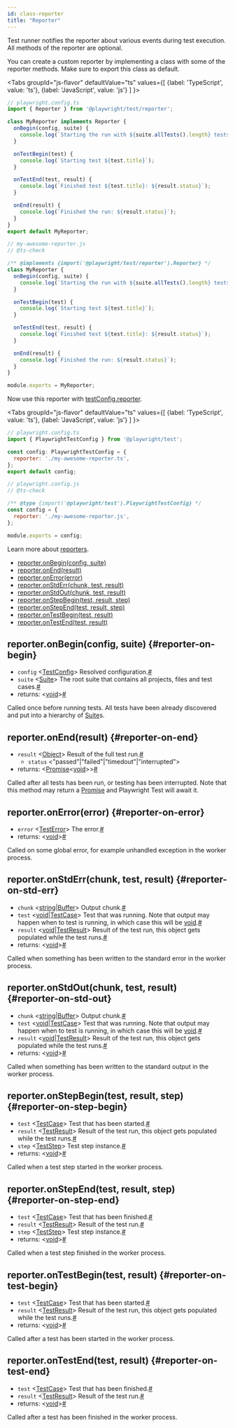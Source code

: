 ```yaml
---
id: class-reporter
title: "Reporter"
---
```


Test runner notifies the reporter about various events during test execution. All methods of the reporter are optional.

You can create a custom reporter by implementing a class with some of the reporter methods. Make sure to export this class as default.

<Tabs
  groupId="js-flavor"
  defaultValue="ts"
  values={[
    {label: 'TypeScript', value: 'ts'},
    {label: 'JavaScript', value: 'js'}
  ]
}>
<TabItem value="ts">

```js
// playwright.config.ts
import { Reporter } from '@playwright/test/reporter';

class MyReporter implements Reporter {
  onBegin(config, suite) {
    console.log(`Starting the run with ${suite.allTests().length} tests`);
  }

  onTestBegin(test) {
    console.log(`Starting test ${test.title}`);
  }

  onTestEnd(test, result) {
    console.log(`Finished test ${test.title}: ${result.status}`);
  }

  onEnd(result) {
    console.log(`Finished the run: ${result.status}`);
  }
}
export default MyReporter;
```

</TabItem>
<TabItem value="js">

```js
// my-awesome-reporter.js
// @ts-check

/** @implements {import('@playwright/test/reporter').Reporter} */
class MyReporter {
  onBegin(config, suite) {
    console.log(`Starting the run with ${suite.allTests().length} tests`);
  }

  onTestBegin(test) {
    console.log(`Starting test ${test.title}`);
  }

  onTestEnd(test, result) {
    console.log(`Finished test ${test.title}: ${result.status}`);
  }

  onEnd(result) {
    console.log(`Finished the run: ${result.status}`);
  }
}

module.exports = MyReporter;
```

</TabItem>
</Tabs>

Now use this reporter with [testConfig.reporter](./api/class-testconfig.mdx#test-config-reporter).

<Tabs
  groupId="js-flavor"
  defaultValue="ts"
  values={[
    {label: 'TypeScript', value: 'ts'},
    {label: 'JavaScript', value: 'js'}
  ]
}>
<TabItem value="ts">

```js
// playwright.config.ts
import { PlaywrightTestConfig } from '@playwright/test';

const config: PlaywrightTestConfig = {
  reporter: './my-awesome-reporter.ts',
};
export default config;
```

</TabItem>
<TabItem value="js">

```js
// playwright.config.js
// @ts-check

/** @type {import('@playwright/test').PlaywrightTestConfig} */
const config = {
  reporter: './my-awesome-reporter.js',
};

module.exports = config;
```

</TabItem>
</Tabs>

Learn more about [reporters](./test-reporters.mdx).


- [reporter.onBegin(config, suite)](./api/class-reporter.mdx#reporter-on-begin)
- [reporter.onEnd(result)](./api/class-reporter.mdx#reporter-on-end)
- [reporter.onError(error)](./api/class-reporter.mdx#reporter-on-error)
- [reporter.onStdErr(chunk, test, result)](./api/class-reporter.mdx#reporter-on-std-err)
- [reporter.onStdOut(chunk, test, result)](./api/class-reporter.mdx#reporter-on-std-out)
- [reporter.onStepBegin(test, result, step)](./api/class-reporter.mdx#reporter-on-step-begin)
- [reporter.onStepEnd(test, result, step)](./api/class-reporter.mdx#reporter-on-step-end)
- [reporter.onTestBegin(test, result)](./api/class-reporter.mdx#reporter-on-test-begin)
- [reporter.onTestEnd(test, result)](./api/class-reporter.mdx#reporter-on-test-end)

## reporter.onBegin(config, suite) {#reporter-on-begin}
- `config`<a aria-hidden="true" tabindex="-1" class="list-anchor-link" id="reporter-on-begin-option-config"/> &#60;[TestConfig]&#62; Resolved configuration.<a href="#reporter-on-begin-option-config" class="list-anchor">#</a>
- `suite`<a aria-hidden="true" tabindex="-1" class="list-anchor-link" id="reporter-on-begin-option-suite"/> &#60;[Suite]&#62; The root suite that contains all projects, files and test cases.<a href="#reporter-on-begin-option-suite" class="list-anchor">#</a>
- returns:<a aria-hidden="true" tabindex="-1" class="list-anchor-link" id="reporter-on-begin-return"/> &#60;[void]&#62;<a href="#reporter-on-begin-return" class="list-anchor">#</a>

Called once before running tests. All tests have been already discovered and put into a hierarchy of [Suite]s.

## reporter.onEnd(result) {#reporter-on-end}
- `result`<a aria-hidden="true" tabindex="-1" class="list-anchor-link" id="reporter-on-end-option-result"/> &#60;[Object]&#62; Result of the full test run.<a href="#reporter-on-end-option-result" class="list-anchor">#</a>
  - `status` &#60;"passed"|"failed"|"timedout"|"interrupted"&#62;
- returns:<a aria-hidden="true" tabindex="-1" class="list-anchor-link" id="reporter-on-end-return"/> &#60;[Promise]<[void]>&#62;<a href="#reporter-on-end-return" class="list-anchor">#</a>

Called after all tests has been run, or testing has been interrupted. Note that this method may return a [Promise] and Playwright Test will await it.

## reporter.onError(error) {#reporter-on-error}
- `error`<a aria-hidden="true" tabindex="-1" class="list-anchor-link" id="reporter-on-error-option-error"/> &#60;[TestError]&#62; The error.<a href="#reporter-on-error-option-error" class="list-anchor">#</a>
- returns:<a aria-hidden="true" tabindex="-1" class="list-anchor-link" id="reporter-on-error-return"/> &#60;[void]&#62;<a href="#reporter-on-error-return" class="list-anchor">#</a>

Called on some global error, for example unhandled exception in the worker process.

## reporter.onStdErr(chunk, test, result) {#reporter-on-std-err}
- `chunk`<a aria-hidden="true" tabindex="-1" class="list-anchor-link" id="reporter-on-std-err-option-chunk"/> &#60;[string]|[Buffer]&#62; Output chunk.<a href="#reporter-on-std-err-option-chunk" class="list-anchor">#</a>
- `test`<a aria-hidden="true" tabindex="-1" class="list-anchor-link" id="reporter-on-std-err-option-test"/> &#60;[void]|[TestCase]&#62; Test that was running. Note that output may happen when to test is running, in which case this will be [void].<a href="#reporter-on-std-err-option-test" class="list-anchor">#</a>
- `result`<a aria-hidden="true" tabindex="-1" class="list-anchor-link" id="reporter-on-std-err-option-result"/> &#60;[void]|[TestResult]&#62; Result of the test run, this object gets populated while the test runs.<a href="#reporter-on-std-err-option-result" class="list-anchor">#</a>
- returns:<a aria-hidden="true" tabindex="-1" class="list-anchor-link" id="reporter-on-std-err-return"/> &#60;[void]&#62;<a href="#reporter-on-std-err-return" class="list-anchor">#</a>

Called when something has been written to the standard error in the worker process.

## reporter.onStdOut(chunk, test, result) {#reporter-on-std-out}
- `chunk`<a aria-hidden="true" tabindex="-1" class="list-anchor-link" id="reporter-on-std-out-option-chunk"/> &#60;[string]|[Buffer]&#62; Output chunk.<a href="#reporter-on-std-out-option-chunk" class="list-anchor">#</a>
- `test`<a aria-hidden="true" tabindex="-1" class="list-anchor-link" id="reporter-on-std-out-option-test"/> &#60;[void]|[TestCase]&#62; Test that was running. Note that output may happen when to test is running, in which case this will be [void].<a href="#reporter-on-std-out-option-test" class="list-anchor">#</a>
- `result`<a aria-hidden="true" tabindex="-1" class="list-anchor-link" id="reporter-on-std-out-option-result"/> &#60;[void]|[TestResult]&#62; Result of the test run, this object gets populated while the test runs.<a href="#reporter-on-std-out-option-result" class="list-anchor">#</a>
- returns:<a aria-hidden="true" tabindex="-1" class="list-anchor-link" id="reporter-on-std-out-return"/> &#60;[void]&#62;<a href="#reporter-on-std-out-return" class="list-anchor">#</a>

Called when something has been written to the standard output in the worker process.

## reporter.onStepBegin(test, result, step) {#reporter-on-step-begin}
- `test`<a aria-hidden="true" tabindex="-1" class="list-anchor-link" id="reporter-on-step-begin-option-test"/> &#60;[TestCase]&#62; Test that has been started.<a href="#reporter-on-step-begin-option-test" class="list-anchor">#</a>
- `result`<a aria-hidden="true" tabindex="-1" class="list-anchor-link" id="reporter-on-step-begin-option-result"/> &#60;[TestResult]&#62; Result of the test run, this object gets populated while the test runs.<a href="#reporter-on-step-begin-option-result" class="list-anchor">#</a>
- `step`<a aria-hidden="true" tabindex="-1" class="list-anchor-link" id="reporter-on-step-begin-option-step"/> &#60;[TestStep]&#62; Test step instance.<a href="#reporter-on-step-begin-option-step" class="list-anchor">#</a>
- returns:<a aria-hidden="true" tabindex="-1" class="list-anchor-link" id="reporter-on-step-begin-return"/> &#60;[void]&#62;<a href="#reporter-on-step-begin-return" class="list-anchor">#</a>

Called when a test step started in the worker process.

## reporter.onStepEnd(test, result, step) {#reporter-on-step-end}
- `test`<a aria-hidden="true" tabindex="-1" class="list-anchor-link" id="reporter-on-step-end-option-test"/> &#60;[TestCase]&#62; Test that has been finished.<a href="#reporter-on-step-end-option-test" class="list-anchor">#</a>
- `result`<a aria-hidden="true" tabindex="-1" class="list-anchor-link" id="reporter-on-step-end-option-result"/> &#60;[TestResult]&#62; Result of the test run.<a href="#reporter-on-step-end-option-result" class="list-anchor">#</a>
- `step`<a aria-hidden="true" tabindex="-1" class="list-anchor-link" id="reporter-on-step-end-option-step"/> &#60;[TestStep]&#62; Test step instance.<a href="#reporter-on-step-end-option-step" class="list-anchor">#</a>
- returns:<a aria-hidden="true" tabindex="-1" class="list-anchor-link" id="reporter-on-step-end-return"/> &#60;[void]&#62;<a href="#reporter-on-step-end-return" class="list-anchor">#</a>

Called when a test step finished in the worker process.

## reporter.onTestBegin(test, result) {#reporter-on-test-begin}
- `test`<a aria-hidden="true" tabindex="-1" class="list-anchor-link" id="reporter-on-test-begin-option-test"/> &#60;[TestCase]&#62; Test that has been started.<a href="#reporter-on-test-begin-option-test" class="list-anchor">#</a>
- `result`<a aria-hidden="true" tabindex="-1" class="list-anchor-link" id="reporter-on-test-begin-option-result"/> &#60;[TestResult]&#62; Result of the test run, this object gets populated while the test runs.<a href="#reporter-on-test-begin-option-result" class="list-anchor">#</a>
- returns:<a aria-hidden="true" tabindex="-1" class="list-anchor-link" id="reporter-on-test-begin-return"/> &#60;[void]&#62;<a href="#reporter-on-test-begin-return" class="list-anchor">#</a>

Called after a test has been started in the worker process.

## reporter.onTestEnd(test, result) {#reporter-on-test-end}
- `test`<a aria-hidden="true" tabindex="-1" class="list-anchor-link" id="reporter-on-test-end-option-test"/> &#60;[TestCase]&#62; Test that has been finished.<a href="#reporter-on-test-end-option-test" class="list-anchor">#</a>
- `result`<a aria-hidden="true" tabindex="-1" class="list-anchor-link" id="reporter-on-test-end-option-result"/> &#60;[TestResult]&#62; Result of the test run.<a href="#reporter-on-test-end-option-result" class="list-anchor">#</a>
- returns:<a aria-hidden="true" tabindex="-1" class="list-anchor-link" id="reporter-on-test-end-return"/> &#60;[void]&#62;<a href="#reporter-on-test-end-return" class="list-anchor">#</a>

Called after a test has been finished in the worker process.

[Accessibility]: ./api/class-accessibility.mdx "Accessibility"
[Android]: ./api/class-android.mdx "Android"
[AndroidDevice]: ./api/class-androiddevice.mdx "AndroidDevice"
[AndroidInput]: ./api/class-androidinput.mdx "AndroidInput"
[AndroidSocket]: ./api/class-androidsocket.mdx "AndroidSocket"
[AndroidWebView]: ./api/class-androidwebview.mdx "AndroidWebView"
[Browser]: ./api/class-browser.mdx "Browser"
[BrowserContext]: ./api/class-browsercontext.mdx "BrowserContext"
[BrowserServer]: ./api/class-browserserver.mdx "BrowserServer"
[BrowserType]: ./api/class-browsertype.mdx "BrowserType"
[CDPSession]: ./api/class-cdpsession.mdx "CDPSession"
[ConsoleMessage]: ./api/class-consolemessage.mdx "ConsoleMessage"
[Coverage]: ./api/class-coverage.mdx "Coverage"
[Dialog]: ./api/class-dialog.mdx "Dialog"
[Download]: ./api/class-download.mdx "Download"
[Electron]: ./api/class-electron.mdx "Electron"
[ElectronApplication]: ./api/class-electronapplication.mdx "ElectronApplication"
[ElementHandle]: ./api/class-elementhandle.mdx "ElementHandle"
[FileChooser]: ./api/class-filechooser.mdx "FileChooser"
[Frame]: ./api/class-frame.mdx "Frame"
[JSHandle]: ./api/class-jshandle.mdx "JSHandle"
[Keyboard]: ./api/class-keyboard.mdx "Keyboard"
[Locator]: ./api/class-locator.mdx "Locator"
[Logger]: ./api/class-logger.mdx "Logger"
[Mouse]: ./api/class-mouse.mdx "Mouse"
[Page]: ./api/class-page.mdx "Page"
[Playwright]: ./api/class-playwright.mdx "Playwright"
[Request]: ./api/class-request.mdx "Request"
[Response]: ./api/class-response.mdx "Response"
[Route]: ./api/class-route.mdx "Route"
[Selectors]: ./api/class-selectors.mdx "Selectors"
[TimeoutError]: ./api/class-timeouterror.mdx "TimeoutError"
[Touchscreen]: ./api/class-touchscreen.mdx "Touchscreen"
[Tracing]: ./api/class-tracing.mdx "Tracing"
[Video]: ./api/class-video.mdx "Video"
[WebSocket]: ./api/class-websocket.mdx "WebSocket"
[Worker]: ./api/class-worker.mdx "Worker"
[Fixtures]: ./api/class-fixtures.mdx "Fixtures"
[Test]: ./api/class-test.mdx "Test"
[TestConfig]: ./api/class-testconfig.mdx "TestConfig"
[TestError]: ./api/class-testerror.mdx "TestError"
[TestInfo]: ./api/class-testinfo.mdx "TestInfo"
[TestProject]: ./api/class-testproject.mdx "TestProject"
[WorkerInfo]: ./api/class-workerinfo.mdx "WorkerInfo"
[Location]: ./api/class-location.mdx "Location"
[Reporter]: ./api/class-reporter.mdx "Reporter"
[Suite]: ./api/class-suite.mdx "Suite"
[TestCase]: ./api/class-testcase.mdx "TestCase"
[TestResult]: ./api/class-testresult.mdx "TestResult"
[TestStep]: ./api/class-teststep.mdx "TestStep"
[Element]: https://developer.mozilla.org/en-US/docs/Web/API/element "Element"
[EvaluationArgument]: ./core-concepts.mdx#evaluation-argument "EvaluationArgument"
[Promise]: https://developer.mozilla.org/en-US/docs/Web/JavaScript/Reference/Global_Objects/Promise "Promise"
[iterator]: https://developer.mozilla.org/en-US/docs/Web/JavaScript/Reference/Iteration_protocols "Iterator"
[origin]: https://developer.mozilla.org/en-US/docs/Glossary/Origin "Origin"
[selector]: https://developer.mozilla.org/en-US/docs/Web/CSS/CSS_Selectors "selector"
[Serializable]: https://developer.mozilla.org/en-US/docs/Web/JavaScript/Reference/Global_Objects/JSON/stringify#Description "Serializable"
[UIEvent.detail]: https://developer.mozilla.org/en-US/docs/Web/API/UIEvent/detail "UIEvent.detail"
[UnixTime]: https://en.wikipedia.org/wiki/Unix_time "Unix Time"
[xpath]: https://developer.mozilla.org/en-US/docs/Web/XPath "xpath"

[Array]: https://developer.mozilla.org/en-US/docs/Web/JavaScript/Reference/Global_Objects/Array "Array"
[boolean]: https://developer.mozilla.org/en-US/docs/Web/JavaScript/Data_structures#Boolean_type "Boolean"
[Buffer]: https://nodejs.org/api/buffer.html#buffer_class_buffer "Buffer"
[ChildProcess]: https://nodejs.org/api/child_process.html "ChildProcess"
[Error]: https://nodejs.org/api/errors.html#errors_class_error "Error"
[EventEmitter]: https://nodejs.org/api/events.html#events_class_eventemitter "EventEmitter"
[function]: https://developer.mozilla.org/en-US/docs/Web/JavaScript/Reference/Global_Objects/Function "Function"
[Map]: https://developer.mozilla.org/en-US/docs/Web/JavaScript/Reference/Global_Objects/Map "Map"
[null]: https://developer.mozilla.org/en-US/docs/Web/JavaScript/Reference/Global_Objects/null "null"
[number]: https://developer.mozilla.org/en-US/docs/Web/JavaScript/Data_structures#Number_type "Number"
[Object]: https://developer.mozilla.org/en-US/docs/Web/JavaScript/Reference/Global_Objects/Object "Object"
[Promise]: https://developer.mozilla.org/en-US/docs/Web/JavaScript/Reference/Global_Objects/Promise "Promise"
[Readable]: https://nodejs.org/api/stream.html#stream_class_stream_readable "Readable"
[RegExp]: https://developer.mozilla.org/en-US/docs/Web/JavaScript/Reference/Global_Objects/RegExp "RegExp"
[string]: https://developer.mozilla.org/en-US/docs/Web/JavaScript/Data_structures#String_type "string"
[void]: https://developer.mozilla.org/en-US/docs/Web/JavaScript/Reference/Global_Objects/undefined "void"
[URL]: https://nodejs.org/api/url.html "URL"

[all available image tags]: https://mcr.microsoft.com/v2/playwright/tags/list "all available image tags"
[Docker Hub]: https://hub.docker.com/_/microsoft-playwright "Docker Hub"
[Dockerfile.focal]: https://github.com/microsoft/playwright/blob/master/utils/docker/Dockerfile.focal "Dockerfile.focal"
